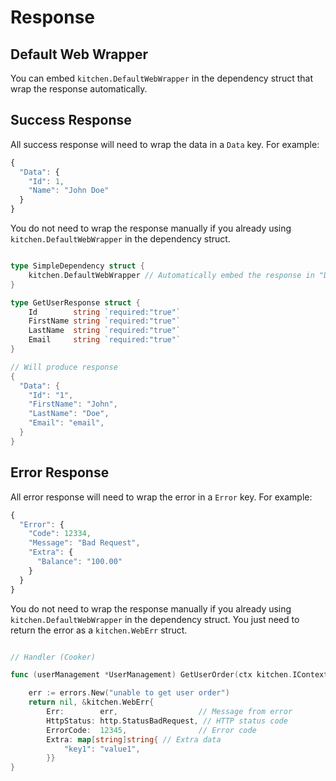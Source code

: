 # Response

## Default Web Wrapper

You can embed `kitchen.DefaultWebWrapper` in the dependency struct that wrap the response automatically.

## Success Response

All success response will need to wrap the data in a `Data` key. For example:

```js
{
  "Data": {
    "Id": 1,
    "Name": "John Doe"
  }
}
```

You do not need to wrap the response manually if you already using `kitchen.DefaultWebWrapper` in the dependency struct.

```go

type SimpleDependency struct {
	kitchen.DefaultWebWrapper // Automatically embed the response in "Data" key
}

type GetUserResponse struct {
	Id        string `required:"true"`
	FirstName string `required:"true"`
	LastName  string `required:"true"`
	Email     string `required:"true"`
}

// Will produce response
{
  "Data": {
    "Id": "1",
    "FirstName": "John",
    "LastName": "Doe",
    "Email": "email",
  }
}

```

## Error Response

All error response will need to wrap the error in a `Error` key. For example:

```js
{
  "Error": {
    "Code": 12334,
    "Message": "Bad Request",
    "Extra": {
      "Balance": "100.00"
    }
  }
}
```

You do not need to wrap the response manually if you already using `kitchen.DefaultWebWrapper` in the dependency struct.
You just need to return the error as a `kitchen.WebErr` struct.

```go

// Handler (Cooker)

func (userManagement *UserManagement) GetUserOrder(ctx kitchen.IContext[*recipe.SimpleDependency], req *model.GetUserOrderRequest) (*model.GetUserOrderResponse, error) {

	err := errors.New("unable to get user order")
	return nil, &kitchen.WebErr{
		Err:        err,                  // Message from error
		HttpStatus: http.StatusBadRequest, // HTTP status code
		ErrorCode:  12345,                // Error code
		Extra: map[string]string{ // Extra data
			"key1": "value1",
		}}
}

```
